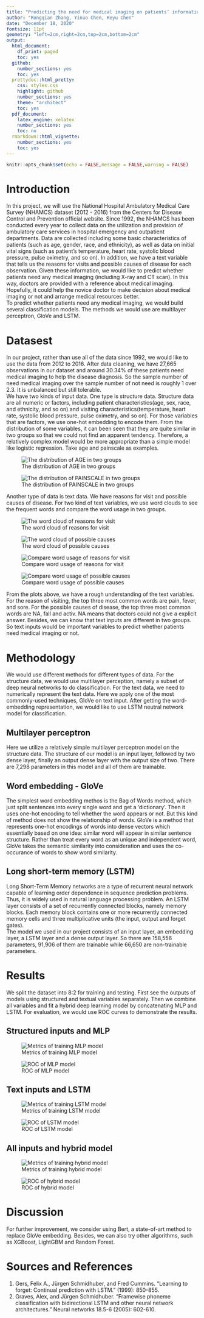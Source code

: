 ```yaml
---
title: "Predicting the need for medical imaging on patients’ information"
author: "Rongqian Zhang, Yinuo Chen, Keyu Chen"
date: "December 18, 2020"
fontsize: 11pt
geometry: "left=2cm,right=2cm,top=2cm,bottom=2cm"
output:
  html_document:
    df_print: paged
    toc: yes
  github:
    number_sections: yes
    toc: yes
  prettydoc::html_pretty:
    css: styles.css
    highlight: github
    number_sections: yes
    theme: "architect"
    toc: yes
  pdf_document:
    latex_engine: xelatex
    number_sections: yes
    toc: no
  rmarkdown::html_vignette:
    number_sections: yes
    toc: yes
---
```


```r
knitr::opts_chunk$set(echo = FALSE,message = FALSE,warning = FALSE)
```



# Introduction

In this project, we will use the National Hospital Ambulatory Medical Care Survey (NHAMCS) dataset (2012 - 2016) from the Centers for Disease Control and Prevention official website. Since 1992, the NHAMCS has been conducted every year to collect data on the utilization and provision of ambulatory care services in hospital emergency and outpatient departments. Data are collected including some basic characteristics of patients (such as age, gender, race, and ethnicity), as well as data on initial vital signs (such as patient's temperature, heart rate, systolic blood pressure, pulse oximetry, and so on). In addition, we have a text variable that tells us the reasons for visits and possible causes of disease for each observation. Given these information, we would like to predict whether patients need any medical imaging (including X-ray and CT scan). In this way, doctors are provided with a reference about medical imaging. Hopefully, it could help the novice doctor to make decision about medical imaging or not and arrange medical resources better.   
To predict whether patients need any medical imaging, we would build several classification models. The methods we would use are multilayer perceptron, GloVe and LSTM.



# Datasest
In our project, rather than use all of the data since 1992, we would like to use the data from 2012 to 2016. After data cleaning, we have 27,665 observations in our dataset and around 30.34% of these patients need medical imaging to help the disease diagnosis. So the sample number of need medical imaging over the sample number of not need is roughly 1 over 2.3. It is unbalanced but still tolerable.      
We have two kinds of input data. One type is structure data. Structure data are all numeric or factors, including patient characteristics(age, sex, race, and ethnicity, and so on) and visiting characteristics(temperature, heart rate, systolic blood pressure, pulse oximetry, and so on). For those variables that are factors, we use one-hot embedding to encode them.  From the distribution of some variables, it can been seen that they are quite similar in two groups so that we could not find an apparent tendency. Therefore, a relatively complex model would be more appropriate than a simple model like logistic regression. Take age and painscale as examples.

![The distribution of AGE in two groups](H:/Personal/BIOSTAT625/Project/deep learning project/AGE_ANYIMAGE.jpeg)


![The distribution of PAINSCALE in two groups](H:/Personal/BIOSTAT625/Project/deep learning project/PAINSCALE_ANYIMAGE.jpeg)


Another type of data is text data. We have reasons for visit and possible causes of disease. For two kind of text variables, we use word clouds to see the frequent words and compare the word usage in two groups.

![The word cloud of reasons for visit](H:/Personal/BIOSTAT625/Project/deep learning project/RFV_cloud.jpg)

![The word cloud of possible causes](H:/Personal/BIOSTAT625/Project/deep learning project/Cause_cloud.jpg)

![Compare word usage of reasons for visit](H:/Personal/BIOSTAT625/Project/deep learning project/RFV_odds.png)

![Compare word usage of possible causes](H:/Personal/BIOSTAT625/Project/deep learning project/Cause_odds.png)


From the plots above, we have a rough understanding of the text variables. For the reason of visiting, the top three most common words are pain, fever, and sore. For the possible causes of disease, the top three most common words are NA, fall and activ. NA means that doctors could not give a explicit answer. Besides, we can know that text inputs are different in two groups. So text inputs would be important variables to predict whether patients need medical imaging or not.

# Methodology

We would use different methods for different types of data. For the structure data, we would use multilayer perception, namely a subset of deep neural networks to do classification. For the text data, we need to numerically represent the text data. Here we apply one of the most commonly-used techniques, GloVe on text input. After getting the word-embedding representation, we would like to use LSTM neutral network model for classification.

## Multilayer perceptron
Here we utilize a relatively simple multilayer perceptron model on the structure data. The structure of our model is an input layer, followed by two dense layer, finally an output dense layer with the output size of two. There are 7,298 parameters in this model and all of them are trainable. 

## Word embedding - GloVe
The simplest word embedding methos is the Bag of Words method, which just split sentences into every single word and get a 'dictionary'. Then it uses one-hot encoding to tell whether the word appears or not. But this kind of method does not show the relationship of words. GloVe is a method that represents one-hot encodings of words into dense vectors which essentially based on one idea: similar word will appear in similar sentence structure. Rather than treat every word as an unique and independent word, GloVe takes the semantic similarity into consideration and uses the co-occurance of words to show word similarity.

## Long short-term memory (LSTM)

Long Short-Term Memory networks are a type of recurrent neural network capable of learning order dependence in sequence prediction problems. Thus, it is widely used in natural language processing problem. An LSTM layer consists of a set of recurrently connected blocks, namely memory blocks. Each memory block contains one or more recurrently connected memory cells and three multiplicative units (the input, output and forget gates).   
The model we used in our project consists of an input layer, an embedding layer, a LSTM layer and a dense output layer. So there are 158,556 parameters, 91,906 of them are trainable while 66,650 are non-trainable parameters.


# Results
We split the dataset into 8:2 for training and testing.  First see the outputs of models using structured and textual variables separately. Then we combine all variables and fit a hybrid deep learning model by concatenating MLP and LSTM. For evaluation, we would use ROC curves to demonstrate the results.

## Structured inputs and MLP
![Metrics of training MLP model](H:/Personal/BIOSTAT625/Project/deep learning project/model2_metrics.jpeg)


![ROC of MLP model](H:/Personal/BIOSTAT625/Project/deep learning project/model2_test_roc.jpeg)


## Text inputs and LSTM
![Metrics of training LSTM model](H:/Personal/BIOSTAT625/Project/deep learning project/model1_metrics.jpeg)


![ROC of LSTM model](H:/Personal/BIOSTAT625/Project/deep learning project/model1_test_roc.jpeg)

## All inputs and hybrid model
![Metrics of training hybrid model](H:/Personal/BIOSTAT625/Project/deep learning project/model3_metrics.jpeg)


![ROC of hybrid model](H:/Personal/BIOSTAT625/Project/deep learning project/model3_test_roc.jpeg)


# Discussion
For further improvement, we consider using Bert, a state-of-art method to replace GloVe embedding. Besides, we can also try other algorithms, such as XGBoost, LightGBM and Random Forest.

# Sources and References
1.	Gers, Felix A., Jürgen Schmidhuber, and Fred Cummins. "Learning to forget: Continual prediction with LSTM." (1999): 850-855.
2.	Graves, Alex, and Jürgen Schmidhuber. "Framewise phoneme classification with bidirectional LSTM and other neural network architectures." Neural networks 18.5-6 (2005): 602-610.
